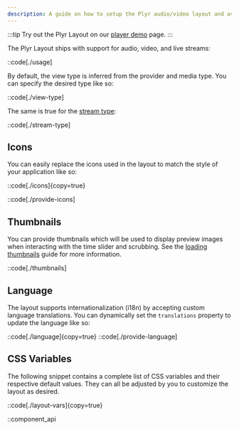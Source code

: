 ```yaml
---
description: A guide on how to setup the Plyr audio/video layout and available customization options.
---
```



:::tip
Try out the Plyr Layout on our [player demo](/player/demo?layout=plyr&framework=wc) page.
:::

The Plyr Layout ships with support for audio, video, and live streams:

::code[./usage]

By default, the view type is inferred from the provider and media type. You can specify the desired
type like so:

::code[./view-type]

The same is true for the [stream type][stream-type]:

::code[./stream-type]

[stream-type]: /docs/player/core-concepts/loading#stream-type

## Icons

You can easily replace the icons used in the layout to match the style of your application like
so:

::code[./icons]{copy=true}

::code[./provide-icons]

## Thumbnails

You can provide thumbnails which will be used to display preview images when interacting with
the time slider and scrubbing. See the [loading thumbnails][loading-thumbnails] guide
for more information.

::code[./thumbnails]

[loading-thumbnails]: /docs/player/core-concepts/loading#thumbnails

## Language

The layout supports internationalization (i18n) by accepting custom language
translations. You can dynamically set the `translations` property to update the language like so:

::code[./language]{copy=true}
::code[./provide-language]

## CSS Variables

The following snippet contains a complete list of CSS variables and their respective default values.
They can all be adjusted by you to customize the layout as desired.

::code[./layout-vars]{copy=true}

::component_api
